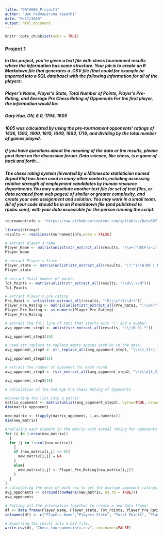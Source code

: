 ---
title: "DATA606_Project1"
author: "Don Padmaperuma (Geeth)"
date: "9/17/2019"
output: html_document
---

```{r setup, include=FALSE}
knitr::opts_chunk$set(echo = TRUE)
```

### Project 1

##### In this project, you’re given a text file with chess tournament results where the information has some structure. Your job is to create an R Markdown file that generates a .CSV file (that could for example be imported into a SQL database) with the following information for all of the players: 
##### Player’s Name, Player’s State, Total Number of Points, Player’s Pre-Rating, and Average Pre Chess Rating of Opponents For the first player, the information would be:
##### Gary Hua, ON, 6.0, 1794, 1605
##### 1605 was calculated by using the pre-tournament opponents’ ratings of 1436, 1563, 1600, 1610, 1649, 1663, 1716, and dividing by the total number of games played.
##### If you have questions about the meaning of the data or the results, please post them on the discussion forum. Data science, like chess, is a game of back and forth…
##### The chess rating system (invented by a Minnesota statistician named Arpad Elo) has been used in many other contexts,including assessing relative strength of employment candidates by human resource departments.You may substitute another text file (or set of text files, or data scraped from web pages) of similar or greater complexity, and create your own assignment and solution. You may work in a small team. All of your code should be in an R markdown file (and published to rpubs.com); with your data accessible for the person running the script.

```{r}
tournamentinfo <- "https://raw.githubusercontent.com/spitakiss/Data607_Project1/master/tournamentinfo.txt"
```

```{r}
library(stringr)
results <- readLines(tournamentinfo,warn = FALSE)
```

```{r}
# extract player's name
Player_Name <- matrix(unlist(str_extract_all(results, "\\w+[^USCF|a-z] ?\\w+ \\w+")))
Player_Name
```
```{r}
# extract Player's State
Player_state <- matrix(unlist(str_extract_all(results, "(?:^|\\W)ON | MI | OH(?:$|\\W)")))
Player_state
```
```{r}
# extract Total number of points
Tot_Points <- matrix(unlist(str_extract_all(results, "\\d\\.\\d")))
Tot_Points
```
```{r}
# extract Player's pre rating
Pre_Rate1 <- unlist(str_extract_all(results, "(R:\\s*)(\\d+)"))
Player_Pre_Rating <- matrix(unlist(str_extract_all(Pre_Rate1, "(\\d+)")))
Player_Pre_Rating <- as.numeric(Player_Pre_Rating)
Player_Pre_Rating
```

```{r}
# extract the full line of text that starts with "|" and a number.
avg_opponent_step1 <- unlist(str_extract_all(results, "\\|[0-9].*"))

avg_opponent_step1[16]
```
```{r}
# used str_replace to replace empty spaces with 00 in the data.
avg_opponent_step2 <- str_replace_all(avg_opponent_step1, "\\s{1,2}\\|","00|")

avg_opponent_step2[16]
```
```{r}
# extract the number of opponent for each round.
avg_opponent_step3 <- (str_extract_all(avg_opponent_step2, "\\s\\d{1,2}"))

avg_opponent_step3[16]
```
```{r}
# Calculation of the Average Pre Chess Rating of Opponents

#converting the list into a matrix 
matrix_opponent <- matrix(unlist(avg_opponent_step3), byrow=TRUE, nrow=length(avg_opponent_step3) )
dim(matrix_opponent)
```
```{r}
new_matrix <- t(apply(matrix_opponent, 1,as.numeric)) 
dim(new_matrix)
```
```{r}
#replacing each element in the matrix with actual rating for opponents and adding NA if its 0
for (i in 1:nrow(new_matrix)) 
  {
  for (j in 1:ncol(new_matrix))
    {
    if (new_matrix[i,j] == 0){
      new_matrix[i,j] = NA
    }
    else{
      new_matrix[i,j] <- Player_Pre_Rating[new_matrix[i,j]]
    }
  }
}
# calculating the mean of each row to get the average opponent ratings.
avg_opponents <- c(round(rowMeans(new_matrix, na.rm = TRUE)))
avg_opponents
```
```{r}
# Putting all the information together to create a new data frame!
df <- data.frame(Player_Name, Player_state, Tot_Points, Player_Pre_Rating, avg_opponents)
colnames(df) <- c("Players Name","Players State", "Total Points", "Players Pre-Rating", "Opponents Avg-Ratings")

# Exporting the result into a CSV file.
write.csv(df, "Chess_tournamentinfo.csv", row.names=FALSE)
```

